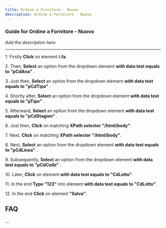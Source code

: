 ```yaml
---
title: Ordine a Fornitore - Nuovo
description: Ordine a Fornitore - Nuovo
---
```


### Guide for Ordine a Fornitore - Nuovo

*Add the description here*

___

1\. Firstly **Click** on element **i.fa**.  
  
2\. Then, **Select** an option from the dropdown element **with data test equals to "pCdAna"** .  
  
3\. Just then, **Select** an option from the dropdown element **with data test equals to "pCdTipo"** .  
  
4\. Shortly after, **Select** an option from the dropdown element **with data test equals to "pTipo"** .  
  
5\. Afterward, **Select** an option from the dropdown element **with data test equals to "pCdStagion"** .  
  
6\. Just then, **Click** on matching **XPath selector "/html/body"**.  
  
7\. Next, **Click** on matching **XPath selector "/html/body"**.  
  
8\. Next, **Select** an option from the dropdown element **with data test equals to "pCdLinea"** .  
  
9\. Subsequently, **Select** an option from the dropdown element **with data test equals to "pCdColle"** .  
  
10\. Later, **Click** on element **with data test equals to "CdLotto"**.  
  
11\. In the end **Type** **"123"** into element **with data test equals to "CdLotto"**.  
  
12\. In the end **Click** on element **"Salva"**.  

FAQ
---

...